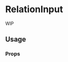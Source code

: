 <!--- RelationInput.stories.mdx --->


<Meta title="components/RelationInput" />

# RelationInput

WIP

## Usage

<Canvas>
  <Story name="base">
    <Box padding={8}>
      <RelationInput
        id="relations-1"
        label="Relations"
        labelLoadMore="Load More"
        listHeight="200px"
        name="options"
        publicationStateTranslations={{ draft: 'Draft', published: 'Published' }}
        searchResults={{
          data: {
            pages: [
              [
                {
                  id: 6,
                  mainField: 'Relation 6',
                  publicationState: 'draft',
                },
                {
                  id: 7,
                  mainField: 'Relation 7',
                  publicationState: 'published',
                },
                {
                  id: 8,
                  mainField: 'Relation 8',
                  publicationState: false,
                },
              ],
            ],
          },
          isLoading: false,
          isSuccess: true,
        }}
        relations={{
          data: {
            pages: [
              [
                {
                  id: 1,
                  href: '/',
                  mainField: 'Relation 1 with a very very very very very very very very very very very very very very very very very very very super huge really really long title',
                  publicationState: 'draft',
                },
                {
                  id: 2,
                  href: '',
                  mainField: 'Relation 2 with a very very very very very very very very very very very very very very very very very very very super huge really really long title',
                  publicationState: 'published',
                },
                {
                  id: 3,
                  href: '',
                  mainField: 'Relation 3',
                  publicationState: 'published',
                },
                {
                  id: 4,
                  href: '',
                  mainField: 'Relation 4',
                  publicationState: 'draft',
                },
                {
                  id: 5,
                  href: '',
                  mainField: 'Relation 5',
                  publicationState: false,
                },
              ],
            ],
          },
          isLoading: true,
          isSuccess: true,
        }}
      />
    </Box>
  </Story>
</Canvas>

### Props

<ArgsTable of={RelationItem} />
